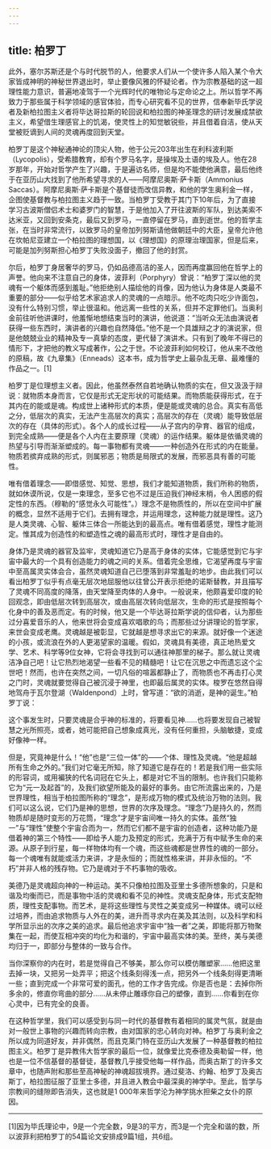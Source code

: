 ```yaml
---
---
---
```

title: 柏罗丁
---




此外，塞尔苏斯还是个与时代脱节的人，他要求人们从一个使许多人陷入某个令大家皆成神明的神秘世界退出时，举止要像风雅的怀疑论者。作为宗教基础的这一超理性能力意识，普遍地凌驾于一个光辉时代的唯物论与定命论之上。所以哲学不再致力于那些属于科学领域的感官体验，而专心研究看不见的世界，信奉新毕氏学说者及新柏拉图主义者将毕达哥拉斯的轮回说和柏拉图的神圣理念的研讨发展成禁欲主义，希望借生理感官上的饥渴，使灵性上的知觉敏锐些，并且借着自洁，使从天堂被贬谪到人间的灵魂再度回到天堂。

柏罗丁是这个神秘通神论的顶尖人物，他于公元203年出生在利科波利斯（Lycopolis），受希腊教育，却有个罗马名字，是操埃及土语的埃及人。他在28岁那年，开始对哲学产生了兴趣，于是遍访名师，但是均不能使他满意，最后他终于在亚历山大找到了他所希望寻求的人——阿摩尼奥斯·萨卡斯（Ammonius Saccas）。阿摩尼奥斯·萨卡斯是个基督徒而改信异教，和他的学生奥利金一样，企图使基督教与柏拉图主义趋于一致。当柏罗丁受教于其门下10年后，为了直接学习古波斯僧侣术士和婆罗门的智慧，于是他加入了开往波斯的军队，到达美索不达米亚，又回到安条克，最后又到罗马，一直停留在罗马，直到逝世。他的哲学主张，在当时非常流行，以致罗马的皇帝加列努斯请他做朝廷中的大臣，皇帝允许他在坎帕尼亚建立一个柏拉图的理想国，以《理想国》的原理治理国家，但是后来，可能是加列努斯担心柏罗丁失败没面子，撤回了他的封赏。

尔后，柏罗丁身居奢华的罗马，仍如品德高洁的圣人，因而再度赢回他在哲学上的声誉。他向来不注意自己的身体，波菲利（Porphyry）曾说：“柏罗丁深以他的灵魂有一个躯体而感到羞耻。”他拒绝别人描绘他的肖像，因为他认为身体是人类最不重要的部分——似乎给艺术家追求人的灵魂的一点暗示。他不吃肉只吃少许面包，没有什么特别习惯，举止很温和。他远离一些性的关系，但并不定罪他们。当奥利金前往听他讲课时，他羞惭地想结束当时的演讲，他说道：“当听众无法由演说者获得一些东西时，演讲者的兴趣也自然降低。”他不是一个具雄辩之才的演说家，但是他兢兢业业的精神及专一真挚的态度，更代替了演讲术。只有到了晚年不得已的情形下，才把他的教义写成著作，公之于世。不论波菲利如何校订，他从来不改他的原稿，故《九章集》（Enneads）这本书，成为哲学史上最杂乱无章、最难懂的作品之一。[1]

柏罗丁是位理想主义者。因此，他虽然泰然自若地确认物质的实在，但又汲汲于辩说：就物质本身而言，它仅是形式无定形状的可能结果。而物质能获得形式，在于其内在的能或是魂。构成世上诸种形式的本质，便是能或灵魂的总合。真实有高低之分，低层次的真实，无法产生高层次的真实；高层次的存在（灵魂）能导致低层次的存在（具体的形式）。各个人的成长过程——从子宫内的孕育、器官的组成，到完全成熟——便是各个人内在主要原理（灵魂）的运作结果。躯体是依循灵魂的热望与引导而渐渐塑成的。每一事物都有灵魂——一种创造外在形式的内在能量。物质若摈弃成熟的形式，则属邪恶；物质是局限式的发展，而邪恶具有善的可能性。

唯有借着理念——即借感觉、知觉、思想，我们才能知道物质，我们所称的物质，就如休谟所说，仅是一束理念，至多它也不过是压迫我们神经末梢，令人困惑的假定性的东西。（穆勒的“感觉永久可能性”。）理念不是物质性的，所以在空间中扩展的概念，显然不适用于它们。去拥有理念，并运用理念，这种能力就是理性。这乃是人类灵魂、心智、躯体三体合一所能达到的最高点。唯有借着感觉，理性才能测定。惟其成为创造性的和塑造性之魂的最高形式时，理性才是自由的。

身体乃是灵魂的器官及监牢，灵魂知道它乃是高于身体的实体，它能感觉到它与宇宙中最大的一个具有创造能力的魂之间的关系。借着完全思维，它渴望再度与宇宙中至高属灵实体会合，虽然灵魂知道自己已堕落到非常羞耻的地步。由此我们可以看出柏罗丁似乎有点毫无层次地屈服他以往曾公开表示拒绝的诺斯替教，并且描写了灵魂不同高度的降落，由天堂降至肉体的人身中。一般说来，他颇喜爱印度的轮回观念，即由低层次转到高层次，或由高层次转向低层次，生命的形式是按照每个化身中的善及恶而定。有的时候，他又是一个毕达哥拉斯学说的信仰者，认为那些过分喜爱音乐的人，他来世将会变成喜欢唱歌的鸟；而那些过分讲理论的哲学家，来世会变成老鹰。灵魂越是被彰显，它就越是想寻求出它的来源。就好像一个迷途的小孩，或流浪在外的人更渴望家的温暖。假如，灵魂具有美德，真正地热爱文学、艺术、科学等9位女神，它将会寻找到可以通往神那里的梯子。那么就让灵魂洁净自己吧！让它热烈地渴望一些看不见的精髓吧！让它在沉思之中而遗忘这个尘世吧！然而，也许在突然之间，一切凡俗的喧嚣都静止了，而物质也不再击打心灵之门时，灵魂就要觉得自己被沉浸于神里，也即最后属灵的实体。梭罗在悠然自得地驾舟于瓦尔登湖（Waldenpond）上时，曾写道：“欲的消逝，是神的诞生。”柏罗丁说：

这个事发生时，只要灵魂是合乎神的标准的，将要看见神……也将要发现自己被智慧之光所照亮，或者，她可能把自己想象成真光，没有任何重担，头脑敏捷，变成好像神一样。



但是，究竟神是什么！“他”也是“三位一体”的——个体、理性及灵魂。“他是超越所有生命之外的。”我们对它毫无所知，除了知道它是存在的！若是我们用一些实际的形容词，或用褊狭的代名词冠在它头上，都是对它不当的限制。也许我们只能称它为“元一及起首”的，及我们欲望所能及的最好的事务。由它所流露出来的，乃是世界理性，相当于柏拉图所称的“理念”，是形成万物的模式及统治万物的法则。我们可以这么说，它们乃是神的思想，世界的次序及理念。“理念”乃是持久的，然而物质却是随时变形的万花筒，“理念”才是宇宙间唯一持久的实体。虽然“独一”与“理性”使整个宇宙合而为一，然而它们都不是宇宙的创造者，这种功能乃是借着神的第三个特性——即给予人能力及预定的形式，充满于万有中赋予生命的来源。从原子到行星，每一样物体均有一个魂，而这些魂都是世界性的魂的一部分。每一个魂唯有就能或活力来讲，才是永恒的；而就性格来讲，并非永恒的。“不朽”并非人格的残存物。它乃是魂对于不朽事物的吸收。

美德乃是灵魂超向神的一种运动。美不只像柏拉图及亚里士多德所想象的，只是和谐及均衡而已，而是事物中活的灵魂和看不见的神性。灵魂支配身体，形式支配物质，理性支配事物。而艺术，是将这些理性与灵性之美变成另一种媒体。魂可以经过培养，而由追求物质与人外在的美，进升而寻求内在美及其法则，以及科学和科学所显示出的次序之美的追求。最后他追求宇宙中“独一者”之美，即能将那万物聚集在一起，而使互相冲突的均化为和谐的，宇宙中最高实体的美。至终，美与美德均归于一，即部分与整体的一致与合作。

当你深察你的内在时，若是觉得自己不够美，那么你可以模仿雕塑家……他把这里去掉一块，又把另一处弄平；把这个线条刻得浅一点，把另外一个线条刻得更清晰一些；直到完成一个非常可爱的面孔，他的工作才告完成。你是否也是：去掉你所多余的，修直你弯曲的部分……从未停止雕琢你自己的塑像，直到……你看到在你心灵中，已有完全的良善。



在这种哲学里，我们可以感受到与同一时代的基督教有着相同的属灵气氛，就是由对一般世上事物的兴趣而转向宗教，由对国家的忠心转向对神。柏罗丁与奥利金之所以成为同道好友，并非偶然，而且克莱门特在亚历山大发展了一种基督教的柏拉图主义。柏罗丁是异教伟大哲学家的最后一位，就像爱比克泰德及奥勒留一样，他也是一位不信基督的基督徒，基督教几乎接受他每一样作品，而奥古斯丁的许多文章中，也随声附和那些至高神秘的神魂超拔境界。通过斐洛、约翰、柏罗丁及奥古斯丁，柏拉图征服了亚里士多德，并且进入教会中最深奥的神学中。至此，哲学与宗教间的缝隙即告消失，这也就是1 000年来哲学沦为神学挑水担柴之女仆的原因。



* * *



[1]因为毕氏理论中，9是一个完全数，9是3的平方，而3是一个完全和谐的数，所以波菲利把柏罗丁的54篇论文安排成9篇1组，共6组。